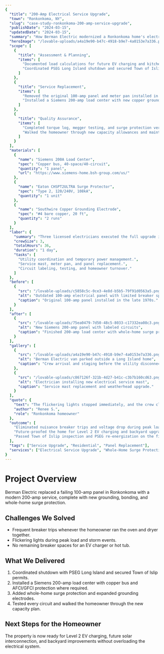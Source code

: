 ```yaml
---
{
  "title": "200-Amp Electrical Service Upgrade",
  "town": "Ronkonkoma, NY",
  "slug": "case-study-ronkonkoma-200-amp-service-upgrade",
  "publishDate": "2024-03-15",
  "updatedDate": "2024-03-15",
  "summary": "How Berman Electric modernized a Ronkonkoma home's electrical system in a single day with a code-compliant 200-amp service upgrade.",
  "heroImage": "/lovable-uploads/a4a19e90-b47c-4918-b9e7-4a0153e7a336.png",
  "scope": [
    {
      "title": "Assessment & Planning",
      "items": [
        "Documented load calculations for future EV charging and kitchen upgrades.",
        "Coordinated PSEG Long Island shutdown and secured Town of Islip permits."
      ]
    },
    {
      "title": "Service Replacement",
      "items": [
        "Removed the original 100-amp panel and meter pan installed in 1978.",
        "Installed a Siemens 200-amp load center with new copper grounding and bonding."
      ]
    },
    {
      "title": "Quality Assurance",
      "items": [
        "Completed torque log, megger testing, and surge protection verification.",
        "Walked the homeowner through new capacity allowances and maintenance tips."
      ]
    }
  ],
  "materials": [
    {
      "name": "Siemens 200A Load Center",
      "spec": "Copper bus, 40-space/40-circuit",
      "quantity": "1 panel",
      "url": "https://www.siemens-home.bsh-group.com/us/"
    },
    {
      "name": "Eaton CHSPT2ULTRA Surge Protector",
      "spec": "Type 2, 120/240V, 108kA",
      "quantity": "1 unit"
    },
    {
      "name": "Southwire Copper Grounding Electrode",
      "spec": "#4 bare copper, 20 ft",
      "quantity": "2 runs"
    }
  ],
  "labor": {
    "summary": "Three licensed electricians executed the full upgrade in a single 12-hour shift without callbacks.",
    "crewSize": 3,
    "totalHours": 36,
    "duration": "1 day",
    "tasks": [
      "Utility coordination and temporary power management.",
      "Service mast, meter pan, and panel replacement.",
      "Circuit labeling, testing, and homeowner turnover."
    ]
  },
  "before": [
    {
      "src": "/lovable-uploads/c5858c5c-0ce3-4e8d-b5b5-79f91d0563a5.png",
      "alt": "Outdated 100-amp electrical panel with limited breaker space",
      "caption": "Original 100-amp panel installed in the late 1970s."
    }
  ],
  "after": [
    {
      "src": "/lovable-uploads/75ea0479-7d50-48c5-8033-c17332ea08c3.png",
      "alt": "New Siemens 200-amp panel with labeled circuits",
      "caption": "Finished 200-amp load center with whole-home surge protection."
    }
  ],
  "gallery": [
    {
      "src": "/lovable-uploads/a4a19e90-b47c-4918-b9e7-4a0153e7a336.png",
      "alt": "Berman Electric van parked outside a Long Island home",
      "caption": "Crew arrival and staging before the utility disconnect."
    },
    {
      "src": "/lovable-uploads/c867126f-321b-4d27-b41c-c3b7b160cd63.png",
      "alt": "Electrician installing new electrical service mast",
      "caption": "Service mast replacement and weatherhead upgrade."
    }
  ],
  "quote": {
    "text": "The flickering lights stopped immediately, and the crew cleaned up better than they found it. We finally have capacity for our EV charger.",
    "author": "Renee S.",
    "role": "Ronkonkoma homeowner"
  },
  "outcome": [
    "Eliminated nuisance breaker trips and voltage drop during peak loads.",
    "Future-proofed the home for Level 2 EV charging and backyard upgrades.",
    "Passed Town of Islip inspection and PSEG re-energization on the first attempt."
  ],
  "tags": ["Service Upgrade", "Residential", "Panel Replacement"],
  "services": ["Electrical Service Upgrade", "Whole-Home Surge Protection", "EV Charger Readiness"]
}
---
```

# Project Overview

Berman Electric replaced a failing 100-amp panel in Ronkonkoma with a modern 200-amp service, complete with new grounding, bonding, and whole-home surge protection.

## Challenges We Solved

- Frequent breaker trips whenever the homeowner ran the oven and dryer together.
- Flickering lights during peak load and storm events.
- No remaining breaker spaces for an EV charger or hot tub.

## What We Delivered

1. Coordinated shutdown with PSEG Long Island and secured Town of Islip permits.
2. Installed a Siemens 200-amp load center with copper bus and AFCI/GFCI protection where required.
3. Added whole-home surge protection and expanded grounding electrodes.
4. Tested every circuit and walked the homeowner through the new capacity plan.

## Next Steps for the Homeowner

The property is now ready for Level 2 EV charging, future solar interconnection, and backyard improvements without overloading the electrical system.
